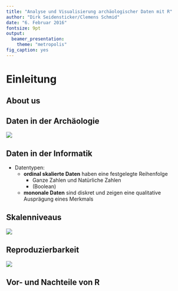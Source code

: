```yaml
---
title: "Analyse und Visualisierung archäologischer Daten mit R"
author: "Dirk Seidensticker/Clemens Schmid"
date: "6. Februar 2016"
fontsize: 9pt
output:
  beamer_presentation:
    theme: "metropolis"
fig_caption: yes
---
```



# Einleitung
## About us

\begin{columns}
\begin{column}{0.48\textwidth}
\textbf{Dirk Seidensticker}
\begin{itemize}
\item seit 2015: Wiss. Mitarbeiter der Forschungsstelle Afrika (Universität zu Köln)
\item seit 2012: Promotion an der Universität zu Köln
\item \textbf{Python, R, SQL}
\end{itemize}
\end{column}

\begin{column}{0.48\textwidth}
\textbf{Clemens Schmid}
\begin{itemize}
\item seit 2015: Masterstudium CAU Kiel
\item \textbf{R, SQL}
\end{itemize}
\end{column}
\end{columns}

## Daten in der Archäologie

\centering
![](../img/motivation01.png)

\begin{small}(Fotos: K. Jungnickel 2015)\end{small}


## Daten in der Informatik

* Datentypen:
    * **ordinal skalierte Daten** haben eine festgelegte Reihenfolge
        * Ganze Zahlen und Natürliche Zahlen
        * (Boolean)
    * **mononale Daten** sind diskret und zeigen eine qualitative Ausprägung eines Merkmals


## Skalenniveaus

![](https://upload.wikimedia.org/wikipedia/commons/e/e3/Skalenniveau.png)

\begin{small}(https://de.wikipedia.org/wiki/Datei:Skalenniveau.png)\end{small}


## Reproduzierbarkeit

\centering
![](http://i0.wp.com/sciencereview.berkeley.edu/wp-content/uploads/2014/04/spring_2014_azam_05.jpg)

\begin{small}A. Azam, The first rule of data science. The Berkeley Science Review. <http://berkeleysciencereview.com/article/first-rule-data-science/> [Stand: 10. Januar 2016].\end{small}


## Vor- und Nachteile von R

\begin{columns}
\begin{column}{0.48\textwidth}
Vorteile
\begin{itemize}
\item Reproduzierbarkeit und hohe Nachnutzbarkeit
\item Skalierbarkeit
\item Erweiterbarkeit
\end{itemize}
\end{column}

\begin{column}{0.48\textwidth}
Nachteile
\begin{itemize}
\item Hohe Einstiegs-/Lernschwelle
\item Teilweise 'krude' Syntax
\end{itemize}
\end{column}
\end{columns}